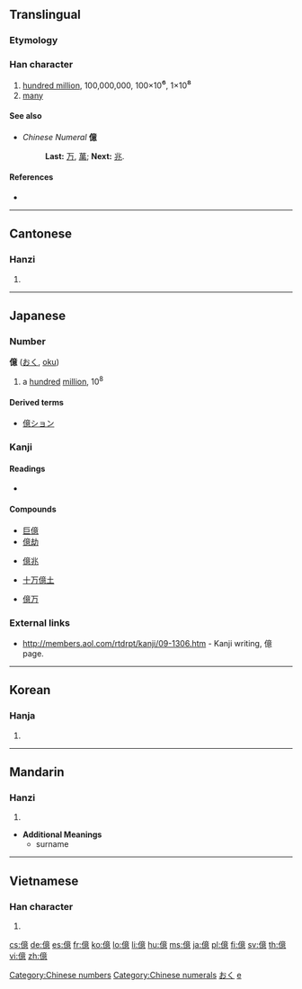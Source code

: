{{also|亿}}<!-- may be replaced by zh-forms -->
==Translingual==

===Etymology===
{{Han compound|人|意|c1=s|c2=p|ls=psc}}

===Han character===
{{Han char|rn=9|rad=人|as=13|sn=15|four=2023<sub>6</sub>|canj=人卜廿心 (OYTP)}}

# [[hundred million]], 100,000,000, 100×10<big>⁶</big>, 1×10<big>⁸</big>
# [[many]]

====See also====
* ''Chinese Numeral'' '''億'''
*: '''Last:''' [[万]], [[萬]]; '''Next:''' [[兆]].

====References====
* {{Han ref|kx=0118.270|dkj=01178|dj=0252.010|hdz=10227.060|uh=5104|ud=20740|bh=BBF5|bd=48117}}

[[Category:Chinese numbers]]
[[Category:Chinese numerals]]

----

==Cantonese==

===Hanzi===
{{yue-hanzi|jyut=jik1|y=yik1|sim=亿}}

# {{defn|lang=yue|sort=人13}}

----

==Japanese==

===Number===
'''億''' ([[おく]], [[oku]])

# a [[hundred]] [[million]], 10<sup>8</sup>

====Derived terms====
* [[億ション]]

===Kanji===
{{ja-kanji|grade=4|rs=人13}}

====Readings====
* {{ja-readings|on=[[おく]] (''oku'')|nanori=[[お]] (''o''), [[かた]] (''kata'')}}

====Compounds====
{{top4}}
* [[巨億]]
* [[億劫]]
{{mid4}}
* [[億兆]]
{{mid4}}
* [[十万億土]]
{{mid4}}
* [[億万]]
{{bottom}}

===External links===
* [http://members.aol.com/rtdrpt/kanji/09-1306.htm http://members.aol.com/rtdrpt/kanji/09-1306.htm] - Kanji writing, 億 page.

[[Category:1000 Japanese basic words|おく]]
[[Category:Japanese numbers| e]]

----

==Korean==

===Hanja===
{{ko-hanja|hangeul=[[억]]|rv=eok|mr=ŏk}}

# {{defn|lang=ko|sort=人13}}

----

==Mandarin==

===Hanzi===
{{cmn-hanzi|sim=亿|pin=[[yì]] ([[yi4]]), [[dàng]] ([[dang4]])|wg=i<sup>4</sup>, tang<sup>4</sup>}}

# {{defn|lang=cmn|sort=人13}}

* '''Additional Meanings'''
** surname

----

==Vietnamese==

===Han character===
{{vi-hantu|ức|rs=人13}}

# {{defn|lang=vi|sort=人13}}

[[cs:億]]
[[de:億]]
[[es:億]]
[[fr:億]]
[[ko:億]]
[[lo:億]]
[[li:億]]
[[hu:億]]
[[ms:億]]
[[ja:億]]
[[pl:億]]
[[fi:億]]
[[sv:億]]
[[th:億]]
[[vi:億]]
[[zh:億]]